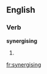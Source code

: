 ==English==

===Verb===
'''synergising'''

# {{present participle of|synergise}}

[[fr:synergising]]